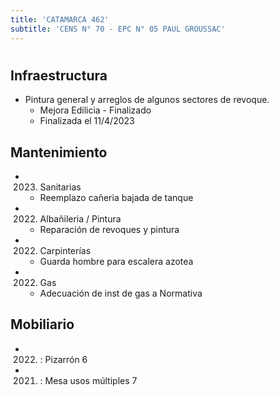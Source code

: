 ```yaml
---
title: 'CATAMARCA 462'
subtitle: 'CENS N° 70 - EPC N° 05 PAUL GROUSSAC'
---
```


#
## Infraestructura

* Pintura general y arreglos de algunos sectores de revoque. 
    + Mejora Edilicia - Finalizado 
    + Finalizada el 11/4/2023 






## Mantenimiento

*  (2023) Sanitarias 
    + Reemplazo cañeria bajada de tanque

*  (2022) Albañileria / Pintura 
    + Reparación de revoques y pintura

*  (2022) Carpinterías 
    + Guarda hombre para escalera azotea

*  (2022) Gas 
    + Adecuación de inst de gas a Normativa





## Mobiliario

*  (2022) : Pizarrón 6 

*  (2021) : Mesa usos múltiples 7 



